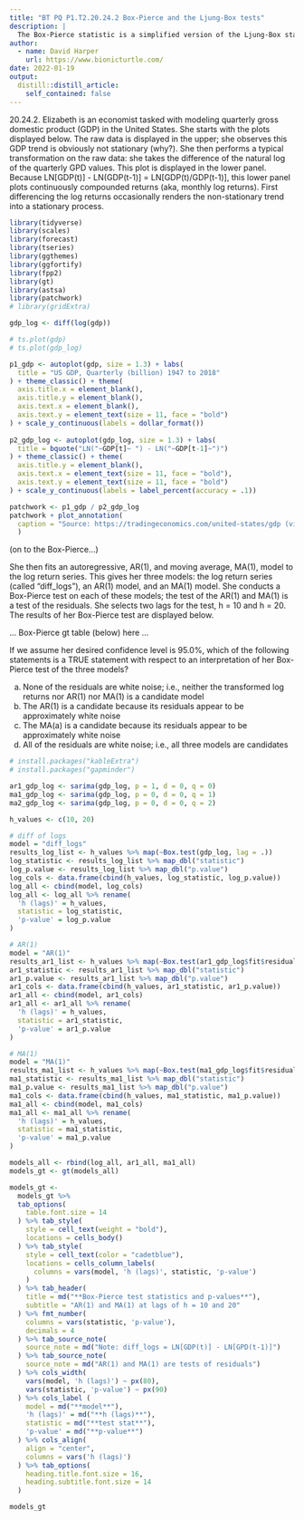 ```yaml
---
title: "BT PQ P1.T2.20.24.2 Box-Pierce and the Ljung-Box tests"
description: |
  The Box-Pierce statistic is a simplified version of the Ljung-Box statistic; both are joint tests of autocorrelation 
author:
  - name: David Harper
    url: https://www.bionicturtle.com/
date: 2022-01-19
output:
  distill::distill_article:
    self_contained: false
---
```



20.24.2. Elizabeth is an economist tasked with modeling quarterly gross domestic product (GDP) in the United States. She starts with the plots displayed below. The raw data is displayed in the upper; she observes this GDP trend is obviously not stationary (why?). She then performs a typical transformation on the raw data: she takes the difference of the natural log of the quarterly GPD values. This plot is displayed in the lower panel. Because LN[GDP(t)] - LN(GDP(t-1)] = LN[GDP(t)/GDP(t-1)], this lower panel plots continuously compounded returns (aka, monthly log returns). First differencing the log returns occasionally renders the non-stationary trend into a stationary process.

```r
library(tidyverse)
library(scales)
library(forecast)
library(tseries)
library(ggthemes)
library(ggfortify)
library(fpp2)
library(gt)
library(astsa)
library(patchwork)
# library(gridExtra)

gdp_log <- diff(log(gdp))

# ts.plot(gdp)
# ts.plot(gdp_log)

p1_gdp <- autoplot(gdp, size = 1.3) + labs(
  title = "US GDP, Quarterly (billion) 1947 to 2018"
) + theme_classic() + theme(
  axis.title.x = element_blank(),
  axis.title.y = element_blank(),
  axis.text.x = element_blank(),
  axis.text.y = element_text(size = 11, face = "bold")
) + scale_y_continuous(labels = dollar_format())
  
p2_gdp_log <- autoplot(gdp_log, size = 1.3) + labs(
  title = bquote("LN("~GDP[t]~ ") - LN("~GDP[t-1]~")")
) + theme_classic() + theme(
  axis.title.y = element_blank(),
  axis.text.x = element_text(size = 11, face = "bold"),
  axis.text.y = element_text(size = 11, face = "bold")
) + scale_y_continuous(labels = label_percent(accuracy = .1))

patchwork <- p1_gdp / p2_gdp_log
patchwork + plot_annotation(
  caption = "Source: https://tradingeconomics.com/united-states/gdp (via astsa package)"
  )

```

(on to the Box-Pierce...)

She then fits an autoregressive, AR(1), and moving average, MA(1), model to the log return series. This gives her three models: the log return series (called "diff_logs"), an AR(1) model, and an MA(1) model. She conducts a Box-Pierce test on each of these models; the test of the AR(1) and MA(1) is a test of the residuals. She selects two lags for the test, h = 10 and h = 20. The results of her Box-Pierce test are displayed below.

... Box-Pierce gt table (below) here ...

If we assume her desired confidence level is 95.0%, which of the following statements is a TRUE statement with respect to an interpretation of her Box-Pierce test of the three models?

a. None of the residuals are white noise; i.e., neither the transformed log returns nor AR(1) nor MA(1) is a candidate model
b. The AR(1) is a candidate because its residuals appear to be approximately white noise
c. The MA(a) is a candidate because its residuals appear to be approximately white noise
d. All of the residuals are white noise; i.e., all three models are candidates
 

```r

# install.packages("kableExtra")
# install.packages("gapminder")

ar1_gdp_log <- sarima(gdp_log, p = 1, d = 0, q = 0)
ma1_gdp_log <- sarima(gdp_log, p = 0, d = 0, q = 1)
ma2_gdp_log <- sarima(gdp_log, p = 0, d = 0, q = 2)

h_values <- c(10, 20)

# diff of logs
model = "diff_logs"
results_log_list <- h_values %>% map(~Box.test(gdp_log, lag = .))
log_statistic <- results_log_list %>% map_dbl("statistic")
log_p.value <- results_log_list %>% map_dbl("p.value")
log_cols <- data.frame(cbind(h_values, log_statistic, log_p.value))
log_all <- cbind(model, log_cols)
log_all <- log_all %>% rename(
  'h (lags)' = h_values,
  statistic = log_statistic,
  'p-value' = log_p.value
)

# AR(1)
model = "AR(1)"
results_ar1_list <- h_values %>% map(~Box.test(ar1_gdp_log$fit$residuals, lag = .))
ar1_statistic <- results_ar1_list %>% map_dbl("statistic")
ar1_p.value <- results_ar1_list %>% map_dbl("p.value")
ar1_cols <- data.frame(cbind(h_values, ar1_statistic, ar1_p.value))
ar1_all <- cbind(model, ar1_cols)
ar1_all <- ar1_all %>% rename(
  'h (lags)' = h_values,
  statistic = ar1_statistic,
  'p-value' = ar1_p.value
)

# MA(1)
model = "MA(1)"
results_ma1_list <- h_values %>% map(~Box.test(ma1_gdp_log$fit$residuals, lag = .))
ma1_statistic <- results_ma1_list %>% map_dbl("statistic")
ma1_p.value <- results_ma1_list %>% map_dbl("p.value")
ma1_cols <- data.frame(cbind(h_values, ma1_statistic, ma1_p.value))
ma1_all <- cbind(model, ma1_cols)
ma1_all <- ma1_all %>% rename(
  'h (lags)' = h_values,
  statistic = ma1_statistic,
  'p-value' = ma1_p.value
)

models_all <- rbind(log_all, ar1_all, ma1_all)
models_gt <- gt(models_all)

models_gt <- 
  models_gt %>% 
  tab_options(
    table.font.size = 14
  ) %>% tab_style(
    style = cell_text(weight = "bold"),
    locations = cells_body()
  ) %>% tab_style(
    style = cell_text(color = "cadetblue"),
    locations = cells_column_labels(
      columns = vars(model, 'h (lags)', statistic, 'p-value')
    )
  ) %>% tab_header(
    title = md("**Box-Pierce test statistics and p-values**"),
    subtitle = "AR(1) and MA(1) at lags of h = 10 and 20"
  ) %>% fmt_number(
    columns = vars(statistic, 'p-value'),
    decimals = 4
  ) %>% tab_source_note(
    source_note = md("Note: diff_logs = LN[GDP(t)] - LN[GPD(t-1)]")
  ) %>% tab_source_note(
    source_note = md("AR(1) and MA(1) are tests of residuals")
  ) %>% cols_width(
    vars(model, 'h (lags)') ~ px(80),
    vars(statistic, 'p-value') ~ px(90)
  ) %>% cols_label (
    model = md("**model**"),
    'h (lags)' = md("**h (lags)**"),
    statistic = md("**test stat**"),
    'p-value' = md("**p-value**")
  ) %>% cols_align(
    align = "center",
    columns = vars('h (lags)')
  ) %>% tab_options(
    heading.title.font.size = 16,
    heading.subtitle.font.size = 14
  )

models_gt

```

